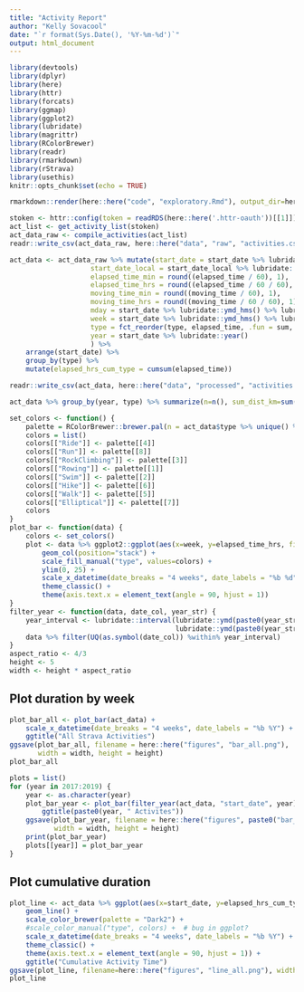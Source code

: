 ```yaml
---
title: "Activity Report"
author: "Kelly Sovacool"
date: "`r format(Sys.Date(), '%Y-%m-%d')`"
output: html_document
---
```


```r
library(devtools)
library(dplyr)
library(here)
library(httr)
library(forcats)
library(ggmap)
library(ggplot2)
library(lubridate)
library(magrittr)
library(RColorBrewer)
library(readr)
library(rmarkdown)
library(rStrava)
library(usethis)
knitr::opts_chunk$set(echo = TRUE)
```
```r
rmarkdown::render(here::here("code", "exploratory.Rmd"), output_dir=here::here("docs"))
```

```r
stoken <- httr::config(token = readRDS(here::here('.httr-oauth'))[[1]])
act_list <- get_activity_list(stoken)
act_data_raw <- compile_activities(act_list)
readr::write_csv(act_data_raw, here::here("data", "raw", "activities.csv"))
``` 
```r
act_data <- act_data_raw %>% mutate(start_date = start_date %>% lubridate::ymd_hms(),
                    start_date_local = start_date_local %>% lubridate::ymd_hms(),
                    elapsed_time_min = round((elapsed_time / 60), 1),
                    elapsed_time_hrs = round((elapsed_time / 60 / 60), 1),
                    moving_time_min = round((moving_time / 60), 1),
                    moving_time_hrs = round((moving_time / 60 / 60), 1),
                    mday = start_date %>% lubridate::ymd_hms() %>% lubridate::mday(),
                    week = start_date %>% lubridate::ymd_hms() %>% lubridate::floor_date('week'),
                    type = fct_reorder(type, elapsed_time, .fun = sum, .desc=TRUE),
                    year = start_date %>% lubridate::year()
                    ) %>%
    arrange(start_date) %>%
    group_by(type) %>%
    mutate(elapsed_hrs_cum_type = cumsum(elapsed_time))

readr::write_csv(act_data, here::here("data", "processed", "activities.csv"))
```

```r
act_data %>% group_by(year, type) %>% summarize(n=n(), sum_dist_km=sum(distance), sum_time_hrs=sum(elapsed_time_hrs))
```
```r
set_colors <- function() {
    palette = RColorBrewer::brewer.pal(n = act_data$type %>% unique() %>% length(), name = "Paired")
    colors = list()
    colors[["Ride"]] <- palette[[4]]
    colors[["Run"]] <- palette[[8]]
    colors[["RockClimbing"]] <- palette[[3]]
    colors[["Rowing"]] <- palette[[1]]
    colors[["Swim"]] <- palette[[2]]        
    colors[["Hike"]] <- palette[[6]]
    colors[["Walk"]] <- palette[[5]] 
    colors[["Elliptical"]] <- palette[[7]]
    colors
}
plot_bar <- function(data) {
    colors <- set_colors()
    plot <- data %>% ggplot2::ggplot(aes(x=week, y=elapsed_time_hrs, fill=type)) +
        geom_col(position="stack") + 
        scale_fill_manual("type", values=colors) + 
        ylim(0, 25) +
        scale_x_datetime(date_breaks = "4 weeks", date_labels = "%b %d") + 
        theme_classic() + 
        theme(axis.text.x = element_text(angle = 90, hjust = 1))
}
filter_year <- function(data, date_col, year_str) {
    year_interval <- lubridate::interval(lubridate::ymd(paste0(year_str, "-01-01")), 
                                         lubridate::ymd(paste0(year_str, "-12-31")))
    data %>% filter(UQ(as.symbol(date_col)) %within% year_interval)
}
aspect_ratio <- 4/3
height <- 5
width <- height * aspect_ratio
```

## Plot duration by week

```r
plot_bar_all <- plot_bar(act_data) +
    scale_x_datetime(date_breaks = "4 weeks", date_labels = "%b %Y") +
    ggtitle("All Strava Activities")
ggsave(plot_bar_all, filename = here::here("figures", "bar_all.png"), 
       width = width, height = height)
plot_bar_all
```

```r
plots = list()
for (year in 2017:2019) {
    year <- as.character(year)
    plot_bar_year <- plot_bar(filter_year(act_data, "start_date", year)) +
        ggtitle(paste0(year, " Activites"))
    ggsave(plot_bar_year, filename = here::here("figures", paste0("bar_", year,".png")),
           width = width, height = height)
    print(plot_bar_year)
    plots[[year]] = plot_bar_year
}
```

## Plot cumulative duration
```r
plot_line <- act_data %>% ggplot(aes(x=start_date, y=elapsed_hrs_cum_type, color=type)) +
    geom_line() + 
    scale_color_brewer(palette = "Dark2") +
    #scale_color_manual("type", colors) +  # bug in ggplot?
    scale_x_datetime(date_breaks = "4 weeks", date_labels = "%b %Y") + 
    theme_classic() + 
    theme(axis.text.x = element_text(angle = 90, hjust = 1)) +
    ggtitle("Cumulative Activity Time")
ggsave(plot_line, filename=here::here("figures", "line_all.png"), width = width, height = height)
plot_line
```